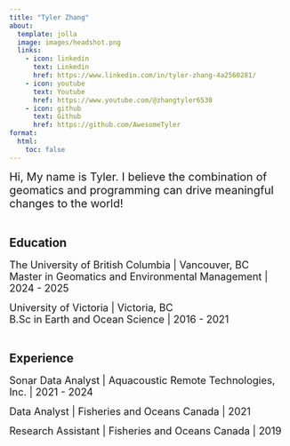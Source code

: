 ```yaml
---
title: "Tyler Zhang"
about:
  template: jolla
  image: images/headshot.png
  links:
    - icon: linkedin
      text: Linkedin
      href: https://www.linkedin.com/in/tyler-zhang-4a2560281/
    - icon: youtube
      text: Youtube
      href: https://www.youtube.com/@zhangtyler6530
    - icon: github
      text: Github
      href: https://github.com/AwesomeTyler
format:
  html:
    toc: false
---
```


<span style="font-size: 20px;">Hi, My name is Tyler. I believe the combination of geomatics and programming can drive meaningful changes to the world! </span>
 <br><br>

## Education
<span style="font-size: 18px;">
The University of British Columbia | Vancouver, BC <br> Master in Geomatics and Environmental Management | 2024 - 2025</span>

<span style="font-size: 18px;">
University of Victoria | Victoria, BC<br> B.Sc in Earth and Ocean Science | 2016 - 2021</span><br><br>

## Experience
<span style="font-size: 18px;">
Sonar Data Analyst | Aquacoustic Remote Technologies, Inc. | 2021 - 2024</span>

<span style="font-size: 18px;">
Data Analyst | Fisheries and Oceans Canada | 2021</span>

<span style="font-size: 18px;">
Research Assistant | Fisheries and Oceans Canada | 2019</span>

